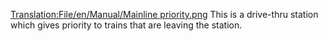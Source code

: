 [[Translation:File/en/Manual/Mainline priority.png]]
This is a drive-thru station which gives priority to trains that are leaving the station.